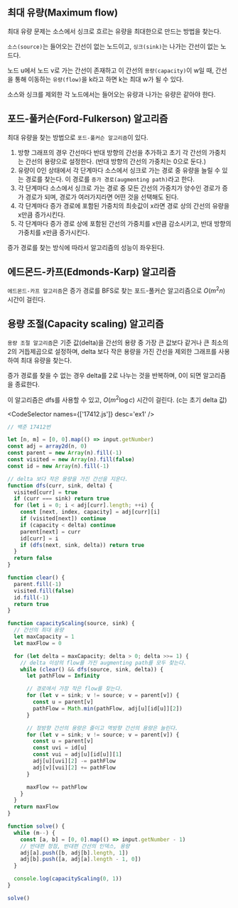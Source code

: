 
## 최대 유량(Maximum flow)

최대 유량 문제는 소스에서 싱크로 흐르는 유량을 최대한으로 만드는 방법을 찾는다.

`소스(source)`는 들어오는 간선이 없는 노드이고, `싱크(sink)`는 나가는 간선이 없는 노드다.

노드 u에서 노드 v로 가는 간선이 존재하고 이 간선의 `용량(capacity)`이 w일 때, 간선을 통해 이동하는 `유량(flow)`을 k라고 하면 k는 최대 w가 될 수 있다.

소스와 싱크를 제외한 각 노드에서는 들어오는 유량과 나가는 유량은 같아야 한다.

## 포드-풀커슨(Ford-Fulkerson) 알고리즘

최대 유량을 찾는 방법으로 `포드-풀커슨 알고리즘`이 있다.

1. 방향 그래프의 경우 간선마다 반대 방향의 간선을 추가하고 초기 각 간선의 가중치는 간선의 용량으로 설정한다. (반대 방향의 간선의 가중치는 0으로 둔다.)
2. 유량이 0인 상태에서 각 단계마다 소스에서 싱크로 가는 경로 중 유량을 늘릴 수 있는 경로를 찾는다. 이 경로를 `증가 경로(augmenting path)`라고 한다.
3. 각 단계마다 소스에서 싱크로 가는 경로 중 모든 간선의 가중치가 양수인 경로가 증가 경로가 되며, 경로가 여러가지라면 어떤 것을 선택해도 된다.
4. 각 단계마다 증가 경로에 포함된 가중치의 최솟값이 x라면 경로 상의 간선의 유량을 x만큼 증가시킨다.
5. 각 단계마다 증가 경로 상에 포함된 간선의 가중치를 x만큼 감소시키고, 반대 방향의 가중치를 x만큼 증가시킨다.

증가 경로를 찾는 방식에 따라서 알고리즘의 성능이 좌우된다.

## 에드몬드-카프(Edmonds-Karp) 알고리즘

`에드몬드-카프 알고리즘`은 증가 경로를 BFS로 찾는 포드-풀커슨 알고리즘으로 $O(m^{2}n)$ 시간이 걸린다.

## 용량 조절(Capacity scaling) 알고리즘

`용량 조절 알고리즘`은 기준 값(delta)을 간선의 용량 중 가장 큰 값보다 같거나 큰 최소의 2의 거듭제곱으로 설정하며, delta 보다 작은 용량을 가진 간선을 제외한 그래프를 사용하여 최대 유량을 찾는다.

증가 경로를 찾을 수 없는 경우 delta를 2로 나누는 것을 반복하며, 0이 되면 알고리즘을 종료한다.

이 알고리즘은 dfs를 사용할 수 있고, $O(m^{2} \log{c})$ 시간이 걸린다. (c는 초기 delta 값)

<CodeSelector names={['17412.js']} desc='ex1' />

```js
// 백준 17412번

let [n, m] = [0, 0].map(() => input.getNumber)
const adj = array2d(n, 0)
const parent = new Array(n).fill(-1)
const visited = new Array(n).fill(false)
const id = new Array(n).fill(-1)

// delta 보다 작은 용량을 가진 간선을 지운다.
function dfs(curr, sink, delta) {
  visited[curr] = true
  if (curr === sink) return true
  for (let i = 0; i < adj[curr].length; ++i) {
    const [next, index, capacity] = adj[curr][i]
    if (visited[next]) continue
    if (capacity < delta) continue
    parent[next] = curr
    id[curr] = i
    if (dfs(next, sink, delta)) return true
  }
  return false
}

function clear() {
  parent.fill(-1)
  visited.fill(false)
  id.fill(-1)
  return true
}

function capacityScaling(source, sink) {
  // 간선의 최대 용량
  let maxCapacity = 1
  let maxFlow = 0

  for (let delta = maxCapacity; delta > 0; delta >>= 1) {
    // delta 이상의 flow를 가진 augmenting path를 모두 찾는다.
    while (clear() && dfs(source, sink, delta)) {
      let pathFlow = Infinity

      // 경로에서 가장 작은 flow를 찾는다.
      for (let v = sink; v != source; v = parent[v]) {
        const u = parent[v]
        pathFlow = Math.min(pathFlow, adj[u][id[u]][2])
      }

      // 정방향 간선의 용량은 줄이고 역방향 간선의 용량은 늘린다.
      for (let v = sink; v != source; v = parent[v]) {
        const u = parent[v]
        const uvi = id[u]
        const vui = adj[u][id[u]][1]
        adj[u][uvi][2] -= pathFlow
        adj[v][vui][2] += pathFlow
      }

      maxFlow += pathFlow
    }
  }
  return maxFlow
}

function solve() {
  while (m--) {
    const [a, b] = [0, 0].map(() => input.getNumber - 1)
    // 반대편 정점, 반대편 간선의 인덱스, 용량
    adj[a].push([b, adj[b].length, 1])
    adj[b].push([a, adj[a].length - 1, 0])
  }

  console.log(capacityScaling(0, 1))
}

solve()
```
